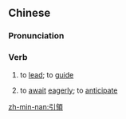 ==Chinese==
{{zh-forms|s=引领}}

===Pronunciation===
{{zh-pron
|m=yǐnlǐng
|c=jan5 ling5
|h=pfs=yîn-liâng
|mn=ín-léng/ín-niá
|cat=v
}}

===Verb===
{{zh-verb}}

# to [[lead]]; to [[guide]]
# {{lb|zh|literary}} to [[await]] [[eagerly]]; to [[anticipate]]

[[zh-min-nan:引領]]